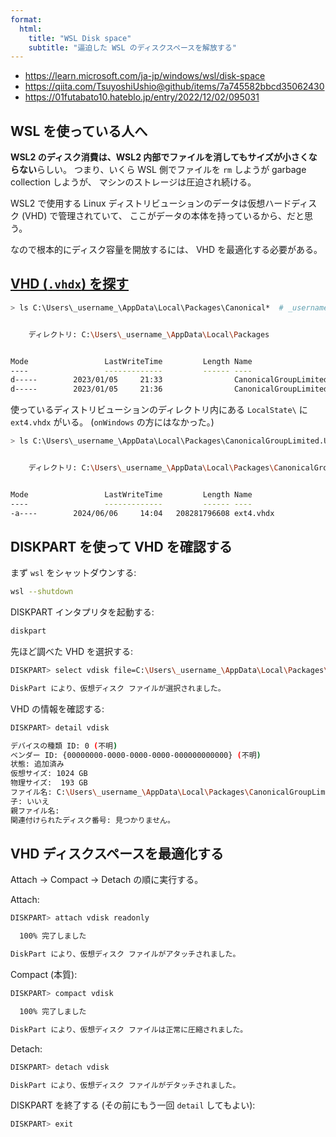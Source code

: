 ```yaml
---
format:
  html:
    title: "WSL Disk space"
    subtitle: "逼迫した WSL のディスクスペースを解放する"
---
```



- <https://learn.microsoft.com/ja-jp/windows/wsl/disk-space>
- <https://qiita.com/TsuyoshiUshio@github/items/7a745582bbcd35062430>
- <https://01futabato10.hateblo.jp/entry/2022/12/02/095031>


## WSL を使っている人へ

**WSL2 のディスク消費は、WSL2 内部でファイルを消してもサイズが小さくならない**らしい。
つまり、いくら WSL 側でファイルを `rm` しようが garbage collection しようが、
マシンのストレージは圧迫され続ける。

WSL2 で使用する Linux ディストリビューションのデータは仮想ハードディスク (VHD) で管理されていて、
ここがデータの本体を持っているから、だと思う。

なので根本的にディスク容量を開放するには、
VHD を最適化する必要がある。


## [VHD (`.vhdx`) を探す](https://01futabato10.hateblo.jp/entry/2022/12/02/095031)

```.sh
> ls C:\Users\_username_\AppData\Local\Packages\Canonical*  # _username_ は自分のものを


    ディレクトリ: C:\Users\_username_\AppData\Local\Packages


Mode                 LastWriteTime         Length Name
----                 -------------         ------ ----
d-----        2023/01/05     21:33                CanonicalGroupLimited.UbuntuonWindows_79rhkp1fndgsc
d-----        2023/01/05     21:36                CanonicalGroupLimited.Ubuntu_79rhkp1fndgsc

```

使っているディストリビューションのディレクトリ内にある `LocalState\` に `ext4.vhdx` がいる。
(`onWindows` の方にはなかった。)

```.sh
> ls C:\Users\_username_\AppData\Local\Packages\CanonicalGroupLimited.Ubuntu_79rhkp1fndgsc\LocalState\


    ディレクトリ: C:\Users\_username_\AppData\Local\Packages\CanonicalGroupLimited.Ubuntu_79rhkp1fndgsc\LocalState


Mode                 LastWriteTime         Length Name
----                 -------------         ------ ----
-a----        2024/06/06     14:04   208281796608 ext4.vhdx

```


## DISKPART を使って VHD を確認する

まず `wsl` をシャットダウンする:

```.sh
wsl --shutdown
```

DISKPART インタプリタを起動する:

```.sh
diskpart
```

先ほど調べた VHD を選択する:

```.sh
DISKPART> select vdisk file=C:\Users\_username_\AppData\Local\Packages\CanonicalGroupLimited.Ubuntu_79rhkp1fndgsc\LocalState\ext4.vhdx

DiskPart により、仮想ディスク ファイルが選択されました。

```

VHD の情報を確認する:

```.sh
DISKPART> detail vdisk

デバイスの種類 ID: 0 (不明)
ベンダー ID: {00000000-0000-0000-0000-000000000000} (不明)
状態: 追加済み
仮想サイズ: 1024 GB
物理サイズ:  193 GB
ファイル名: C:\Users\_username_\AppData\Local\Packages\CanonicalGroupLimited.Ubuntu_79rhkp1fndgsc\LocalState\ext4.vhdx
子: いいえ
親ファイル名:
関連付けられたディスク番号: 見つかりません。

```


## VHD ディスクスペースを最適化する

Attach -> Compact -> Detach の順に実行する。

Attach:

```.sh
DISKPART> attach vdisk readonly

  100% 完了しました

DiskPart により、仮想ディスク ファイルがアタッチされました。

```

Compact (本質):

```.sh
DISKPART> compact vdisk

  100% 完了しました

DiskPart により、仮想ディスク ファイルは正常に圧縮されました。

```

Detach:

```.sh
DISKPART> detach vdisk

DiskPart により、仮想ディスク ファイルがデタッチされました。

```

DISKPART を終了する (その前にもう一回 `detail` してもよい):

```.sh
DISKPART> exit
```
